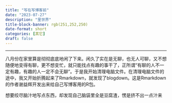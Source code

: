 ```yaml
---
title: "写在写博客前"
date: "2023-07-27"
description: "里世界"
title-block-banner: rgb(251,252,250)
date-format: short
categories: [其它]
draft: false
---
```

------

八月份在家里算是彻彻底底地闲了下来。闲久了实在是无聊，也无人可聊，又不想随便地变得有聊，更不想变忙，就只能找点有趣的事干了，正所谓“有聊的人不一定有趣，有趣的人一定不会无聊"。于是我开始清理电脑文件。在清理电脑文件的途中，我又开始折腾起来了Rmarkdown，就发现了blogdown。这是Rmarkdown的作者谢益辉开发出来给自己写博客用的R包。



想要绞尽脑汁地写点东西，却发现自己脑袋里全是豆腐渣，愣是挤不出一点汁来

